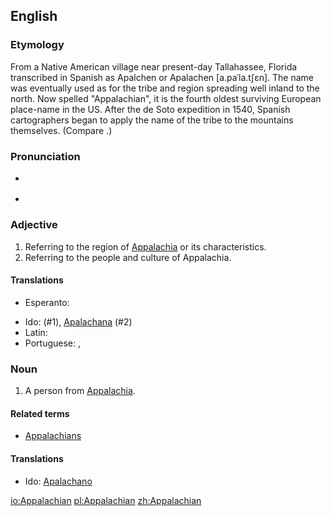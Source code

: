 ==English==

===Etymology===
From a Native American village near present-day Tallahassee, Florida transcribed in Spanish as Apalchen or Apalachen [a.paˈla.tʃɛn]. The name was eventually used as for the tribe and region spreading well inland to the north. Now spelled "Appalachian", it is the fourth oldest surviving European place-name in the US. After the de Soto expedition in 1540, Spanish cartographers began to apply the name of the tribe to the mountains themselves. (Compare {{w|Appalachia#Etymology_and_pronunciation|Wikipedia's article on the etymology and pronunciation of "Appalachia"}}.)

===Pronunciation===
* {{a|northern US}} {{IPA|/ˌæ.pəˈleɪ.ʃən/|/ˌæ.pəˈleɪ.tʃən/|lang=en}}
*: {{audio|en-us-Appalachian.ogg|Audio (US)|lang=en}}
*: {{rhymes|eɪʃən|lang=en}}
*: {{homophones|lang=en|appellation}}
* {{a|southern US}} {{IPA|/ˌæ.pəˈlæ.tʃən/|lang=en}}
*: {{rhymes|ætʃən|lang=en}}

===Adjective===
{{en-adj}}

# Referring to the region of [[Appalachia]] or its characteristics.
# Referring to the people and culture of Appalachia.

====Translations====
{{trans-top|referring to Appalachia}}
* Esperanto: {{t|eo|Apalaĉa}}
{{trans-mid}}
* Ido: {{t|io|Apalacha}} (#1), [[Apalachana]] (#2)
* Latin: {{t|la|appalachiana}}
* Portuguese: {{t|pt|apalachiano}}, {{t|pt|appalachiano}}
{{trans-bottom}}

===Noun===
{{en-noun}}

# A person from [[Appalachia]].

====Related terms====
* [[Appalachians]]

====Translations====
{{trans-top|person from Appalachia}}
* Ido: [[Apalachano]]
{{trans-mid}}
{{trans-bottom}}

[[io:Appalachian]]
[[pl:Appalachian]]
[[zh:Appalachian]]